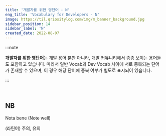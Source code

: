 ```yaml
---
title: '개발자를 위한 영단어 - N'
eng_title: 'Vocabulary for Developers - N'
image: https://til.qriositylog.com/img/m_banner_background.jpg
sidebar_position: 14
sidebar_label: 'N'
created_date: 2022-08-07
---
```


:::note

**개발자를 위한 영단어**는 개발 용어 뿐만 아니라, 개발 커뮤니티에서 종종 보이는 용어들도 포함하고 있습니다. 따라서 일반 Vocab과 Dev Vocab 사이에 서로 중복되는 단어가 존재할 수 있으며, 이 경우 해당 단어에 중복 여부가 별도로 표시되어 있습니다.

:::


<SearchBar />
<br />

## NB

Nota bene (Note well)

(라틴어) 주의, 유의

<br />